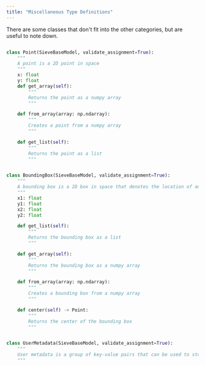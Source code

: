 ```yaml
---
title: "Miscellaneous Type Definitions" 
---
```


There are some classes that don't fit into the other categories, but are useful to note down.

<CodeGroup>

```python Point 

class Point(SieveBaseModel, validate_assignment=True):
    """
    A point is a 2D point in space
    """
    x: float
    y: float
    def get_array(self):
        """
        Returns the point as a numpy array
        """

    def from_array(array: np.ndarray):
        """
        Creates a point from a numpy array
        """

    def get_list(self):
        """
        Returns the point as a list
        """
```

```python BoundingBox

class BoundingBox(SieveBaseModel, validate_assignment=True):
    """
    A bounding box is a 2D box in space that denotes the location of an object
    """
    x1: float
    y1: float
    x2: float
    y2: float

    def get_list(self):
        """
        Returns the bounding box as a list
        """

    def get_array(self):
        """
        Returns the bounding box as a numpy array
        """

    def from_array(array: np.ndarray):
        """
        Creates a bounding box from a numpy array
        """

    def center(self) -> Point:
        """
        Returns the center of the bounding box
        """
```

```python UserMetadata

class UserMetadata(SieveBaseModel, validate_assignment=True):
    """
    User metadata is a group of key-value pairs that can be used to store arbitrary data passed in by the user
    """
```

</CodeGroup>        